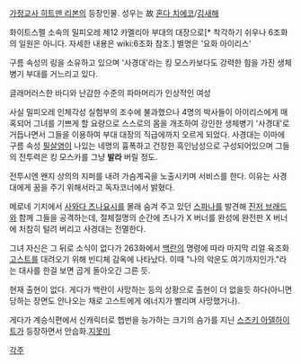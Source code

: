 [[가정교사 히트맨 리본]]의 등장인물. 성우는 故 [[혼다 치에코]]/[[김새해]]

화이트스펠 소속의 밀피오레 제12 카멜리아 부대의 대장으로[* 착각하기 쉬우나 6조화의 일원은 아니다. 자세한 내용은 wiki:6조화 참조.] 별명은 '요화 아이리스'

구름 속성의 링을 소유하고 있으며 '사경대'라는 킹 모스카보다도 강력한 힘을 가진 생체병기 부대를 거느리고 있다.

글래머러스한 바디와 난감한 수준의 파마머리가 인상적인 여성

사실 밀피오레 인체각성 실험부의 조수에 불과했으나 4명의 박사들이 아이리스에게 매혹되어 그녀를 기쁘게 할 요량으로 스스로의 몸을 개조하여 강인한 생체병기 '사경대'로 거듭나면서 그들을 이용하여 부대 대장의 직급에까지 오르게 되었다. 사경대는 이마에 구름 속성 [[필살염]]이 나있는 네명의 흉폭하고 건장한 흑인남성으로 구성되어있으며 그들의 전투력은 킹 모스카를 그냥 '''발라''' 버릴 정도.

전투시엔 왠지 상의의 지퍼를 내려 가슴계곡을 노출시키며 서비스를 한다. 이유는 사경대에게 꿈을 주기 위해서라고 독자코너에서 밝혔다. 

메로네 기지에서 [[사와다 츠나요시]]를 몰래 숨겨 주고 있던 [[스파나]]를 발견해 [[진저 브래드]]와 함께 그들을 공격하는데, 절체절명의 순간에 츠나가 X 버너를 완성에 완전판 X 버너에 처참히 털려 버리고 사경대는 전멸한다.

그녀 자신은 그 뒤로 소식이 없다가 263화에서 [[백란]]의 명령에 따라 마지막 리얼 육조화 [[고스트]]를 대려오기 위해 빈디체 감옥에 나타났다. 이때 "나의 악운도 여기까지인가."라는 대사를 한걸 보면 곱게 돌아오긴 그른 듯. 

현재 출현이 없다. 게다가 백란이 사망하는 등의 상황으로 출현이 더 없을듯 하다(아니면 당하는 장면도 안나오는 채로 고스트에게 에너지가 빨리며 사망했거나).

게다가 계승식편에서 신캐릭터로 헵번을 능가하는 크기의 슴가를 지닌 [[스즈키 아델하이트]]가 등장하면서 안습화.[[지못미]]

[[각주]]
